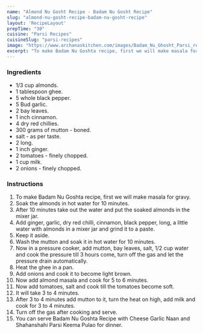 ---
name: "Almond Nu Gosht Recipe - Badam Nu Gosht Recipe"
slug: "almond-nu-gosht-recipe-badam-nu-gosht-recipe"
layout: 'RecipeLayout'
prepTime: "30"
cuisine: "Parsi Recipes"
cuisineSlug: "parsi-recipes"
image: "https://www.archanaskitchen.com/images/Badam_Nu_Ghosht_Parsi_recipe-2.jpg"
excerpt: "To make Badam Nu Goshta recipe, first we will make masala for gravy"
---

### Ingredients

-  1/3 cup almonds.
-  1 tablespoon ghee.
-  5 whole black pepper.
-  5 Bud garlic.
-  2 bay leaves.
-  1 inch cinnamon.
-  4 dry red chillies.
- 300 grams of mutton - boned.
-  salt - as per taste.
-  2 long.
-  1 inch ginger.
-  2 tomatoes - finely chopped.
-  1 cup milk.
-  2 onions - finely chopped.

### Instructions

1. To make Badam Nu Goshta recipe, first we will make masala for gravy.
1. Soak the almonds in hot water for 10 minutes.
1. After 10 minutes take out the water and put the soaked almonds in the mixer jar.
1. Add ginger, garlic, dry red chilli, cinnamon, black pepper, long, a little water with almonds in a mixer jar and grind it to a paste.
1. Keep it aside.
1. Wash the mutton and soak it in hot water for 10 minutes.
1. Now in a pressure cooker, add mutton, bay leaves, salt, 1/2 cup water and cook the pressure till 3 hours come, turn off the gas and let the pressure drain automatically.
1. Heat the ghee in a pan.
1. Add onions and cook it to become light brown.
1. Now add almond masala and cook for 5 to 6 minutes.
1. Now add tomatoes, salt and cook till the tomatoes become soft.
1. It will take 3 to 4 minutes.
1. After 3 to 4 minutes add mutton to it, turn the heat on high, add milk and cook for 3 to 4 minutes.
1. Turn off the gas after cooking and serve.
1. You can serve Badam Nu Goshta Recipe with Cheese Garlic Naan and Shahanshahi Parsi Keema Pulao for dinner.
